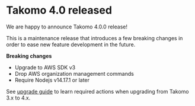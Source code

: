 # Takomo 4.0 released

We are happy to announce Takomo 4.0.0 release!

This is a maintenance release that introduces a few breaking changes in order to ease new feature development in the future.

**Breaking changes**

- Upgrade to AWS SDK v3
- Drop AWS organization management commands
- Require Nodejs v14.17.1 or later 

See [upgrade guide](../docs/upgrade-guide/from-3-to-4/) to learn required actions when upgrading from Takomo 3.x to 4.x.